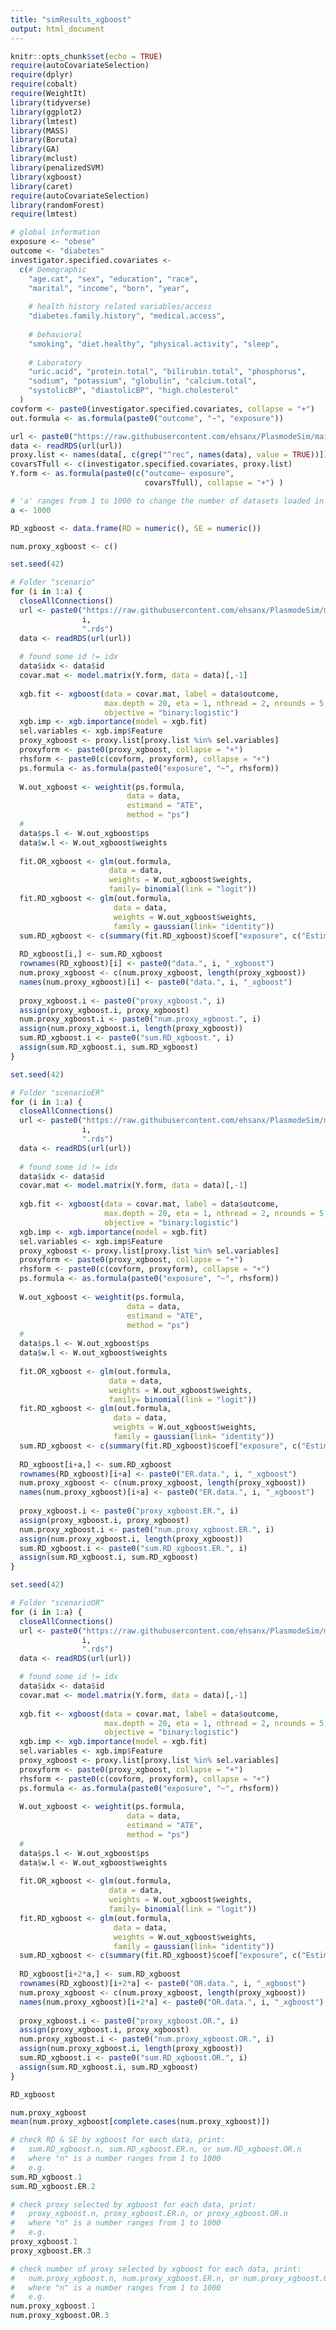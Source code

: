 ```yaml
---
title: "simResults_xgboost"
output: html_document
---
```


```r
knitr::opts_chunk$set(echo = TRUE)
require(autoCovariateSelection)
require(dplyr)
require(cobalt)
require(WeightIt)
library(tidyverse)
library(ggplot2)
library(lmtest)
library(MASS)
library(Boruta)
library(GA)
library(mclust)
library(penalizedSVM)
library(xgboost)
library(caret)
require(autoCovariateSelection)
library(randomForest)
require(lmtest)
```

```r
# global information
exposure <- "obese"
outcome <- "diabetes" 
investigator.specified.covariates <- 
  c(# Demographic
    "age.cat", "sex", "education", "race", 
    "marital", "income", "born", "year",
    
    # health history related variables/access
    "diabetes.family.history", "medical.access",
    
    # behavioral
    "smoking", "diet.healthy", "physical.activity", "sleep",
    
    # Laboratory 
    "uric.acid", "protein.total", "bilirubin.total", "phosphorus",
    "sodium", "potassium", "globulin", "calcium.total", 
    "systolicBP", "diastolicBP", "high.cholesterol"
  )
covform <- paste0(investigator.specified.covariates, collapse = "+")
out.formula <- as.formula(paste0("outcome", "~", "exposure"))

url <- paste0("https://raw.githubusercontent.com/ehsanx/PlasmodeSim/main/data/hdData/data/scenario/data_1.rds")
data <- readRDS(url(url))
proxy.list <- names(data[, c(grep("^rec", names(data), value = TRUE))])
covarsTfull <- c(investigator.specified.covariates, proxy.list)
Y.form <- as.formula(paste0(c("outcome~ exposure", 
                              covarsTfull), collapse = "+") )
```

```r
# 'a' ranges from 1 to 1000 to change the number of datasets loaded in each for-loop
a <- 1000

RD_xgboost <- data.frame(RD = numeric(), SE = numeric())

num.proxy_xgboost <- c()
```

```r
set.seed(42)

# Folder "scenario"
for (i in 1:a) {
  closeAllConnections()
  url <- paste0("https://raw.githubusercontent.com/ehsanx/PlasmodeSim/main/data/hdData/data/scenario/data_", 
                i, 
                ".rds")
  data <- readRDS(url(url))
  
  # found some id != idx
  data$idx <- data$id
  covar.mat <- model.matrix(Y.form, data = data)[,-1]
  
  xgb.fit <- xgboost(data = covar.mat, label = data$outcome, 
                     max.depth = 20, eta = 1, nthread = 2, nrounds = 5, 
                     objective = "binary:logistic")
  xgb.imp <- xgb.importance(model = xgb.fit)
  sel.variables <- xgb.imp$Feature
  proxy_xgboost <- proxy.list[proxy.list %in% sel.variables]
  proxyform <- paste0(proxy_xgboost, collapse = "+")
  rhsform <- paste0(c(covform, proxyform), collapse = "+")
  ps.formula <- as.formula(paste0("exposure", "~", rhsform))
  
  W.out_xgboost <- weightit(ps.formula, 
                          data = data, 
                          estimand = "ATE",
                          method = "ps")
  #
  data$ps.l <- W.out_xgboost$ps
  data$w.l <- W.out_xgboost$weights
  
  fit.OR_xgboost <- glm(out.formula,
                      data = data,
                      weights = W.out_xgboost$weights,
                      family= binomial(link = "logit"))
  fit.RD_xgboost <- glm(out.formula,
                       data = data,
                       weights = W.out_xgboost$weights,
                       family = gaussian(link= "identity"))
  sum.RD_xgboost <- c(summary(fit.RD_xgboost)$coef["exposure", c("Estimate")], sqrt(sandwich::sandwich(fit.RD_xgboost)[2,2]))
  
  RD_xgboost[i,] <- sum.RD_xgboost
  rownames(RD_xgboost)[i] <- paste0("data.", i, "_xgboost")
  num.proxy_xgboost <- c(num.proxy_xgboost, length(proxy_xgboost))
  names(num.proxy_xgboost)[i] <- paste0("data.", i, "_xgboost")
  
  proxy_xgboost.i <- paste0("proxy_xgboost.", i)
  assign(proxy_xgboost.i, proxy_xgboost)
  num.proxy_xgboost.i <- paste0("num.proxy_xgboost.", i)
  assign(num.proxy_xgboost.i, length(proxy_xgboost))
  sum.RD_xgboost.i <- paste0("sum.RD_xgboost.", i)
  assign(sum.RD_xgboost.i, sum.RD_xgboost)
}
```

```r
set.seed(42)

# Folder "scenarioER"
for (i in 1:a) {
  closeAllConnections()
  url <- paste0("https://raw.githubusercontent.com/ehsanx/PlasmodeSim/main/data/hdData/data/scenarioER/data_", 
                i, 
                ".rds")
  data <- readRDS(url(url))
  
  # found some id != idx
  data$idx <- data$id
  covar.mat <- model.matrix(Y.form, data = data)[,-1]
  
  xgb.fit <- xgboost(data = covar.mat, label = data$outcome, 
                     max.depth = 20, eta = 1, nthread = 2, nrounds = 5, 
                     objective = "binary:logistic")
  xgb.imp <- xgb.importance(model = xgb.fit)
  sel.variables <- xgb.imp$Feature
  proxy_xgboost <- proxy.list[proxy.list %in% sel.variables]
  proxyform <- paste0(proxy_xgboost, collapse = "+")
  rhsform <- paste0(c(covform, proxyform), collapse = "+")
  ps.formula <- as.formula(paste0("exposure", "~", rhsform))
  
  W.out_xgboost <- weightit(ps.formula, 
                          data = data, 
                          estimand = "ATE",
                          method = "ps")
  #
  data$ps.l <- W.out_xgboost$ps
  data$w.l <- W.out_xgboost$weights
  
  fit.OR_xgboost <- glm(out.formula,
                      data = data,
                      weights = W.out_xgboost$weights,
                      family= binomial(link = "logit"))
  fit.RD_xgboost <- glm(out.formula,
                       data = data,
                       weights = W.out_xgboost$weights,
                       family = gaussian(link= "identity"))
  sum.RD_xgboost <- c(summary(fit.RD_xgboost)$coef["exposure", c("Estimate")], sqrt(sandwich::sandwich(fit.RD_xgboost)[2,2]))
  
  RD_xgboost[i+a,] <- sum.RD_xgboost
  rownames(RD_xgboost)[i+a] <- paste0("ER.data.", i, "_xgboost")
  num.proxy_xgboost <- c(num.proxy_xgboost, length(proxy_xgboost))
  names(num.proxy_xgboost)[i+a] <- paste0("ER.data.", i, "_xgboost")
  
  proxy_xgboost.i <- paste0("proxy_xgboost.ER.", i)
  assign(proxy_xgboost.i, proxy_xgboost)
  num.proxy_xgboost.i <- paste0("num.proxy_xgboost.ER.", i)
  assign(num.proxy_xgboost.i, length(proxy_xgboost))
  sum.RD_xgboost.i <- paste0("sum.RD_xgboost.ER.", i)
  assign(sum.RD_xgboost.i, sum.RD_xgboost)
}
```

```r
set.seed(42)

# Folder "scenarioOR"
for (i in 1:a) {
  closeAllConnections()
  url <- paste0("https://raw.githubusercontent.com/ehsanx/PlasmodeSim/main/data/hdData/data/scenarioOR/data_", 
                i, 
                ".rds")
  data <- readRDS(url(url))

  # found some id != idx
  data$idx <- data$id
  covar.mat <- model.matrix(Y.form, data = data)[,-1]
  
  xgb.fit <- xgboost(data = covar.mat, label = data$outcome, 
                     max.depth = 20, eta = 1, nthread = 2, nrounds = 5, 
                     objective = "binary:logistic")
  xgb.imp <- xgb.importance(model = xgb.fit)
  sel.variables <- xgb.imp$Feature
  proxy_xgboost <- proxy.list[proxy.list %in% sel.variables]
  proxyform <- paste0(proxy_xgboost, collapse = "+")
  rhsform <- paste0(c(covform, proxyform), collapse = "+")
  ps.formula <- as.formula(paste0("exposure", "~", rhsform))
  
  W.out_xgboost <- weightit(ps.formula, 
                          data = data, 
                          estimand = "ATE",
                          method = "ps")
  #
  data$ps.l <- W.out_xgboost$ps
  data$w.l <- W.out_xgboost$weights
  
  fit.OR_xgboost <- glm(out.formula,
                      data = data,
                      weights = W.out_xgboost$weights,
                      family= binomial(link = "logit"))
  fit.RD_xgboost <- glm(out.formula,
                       data = data,
                       weights = W.out_xgboost$weights,
                       family = gaussian(link= "identity"))
  sum.RD_xgboost <- c(summary(fit.RD_xgboost)$coef["exposure", c("Estimate")], sqrt(sandwich::sandwich(fit.RD_xgboost)[2,2]))
  
  RD_xgboost[i+2*a,] <- sum.RD_xgboost
  rownames(RD_xgboost)[i+2*a] <- paste0("OR.data.", i, "_xgboost")
  num.proxy_xgboost <- c(num.proxy_xgboost, length(proxy_xgboost))
  names(num.proxy_xgboost)[i+2*a] <- paste0("OR.data.", i, "_xgboost")
  
  proxy_xgboost.i <- paste0("proxy_xgboost.OR.", i)
  assign(proxy_xgboost.i, proxy_xgboost)
  num.proxy_xgboost.i <- paste0("num.proxy_xgboost.OR.", i)
  assign(num.proxy_xgboost.i, length(proxy_xgboost))
  sum.RD_xgboost.i <- paste0("sum.RD_xgboost.OR.", i)
  assign(sum.RD_xgboost.i, sum.RD_xgboost)
}
```

```r
RD_xgboost
```

```r
num.proxy_xgboost
mean(num.proxy_xgboost[complete.cases(num.proxy_xgboost)])
```

```r
# check RD & SE by xgboost for each data, print:
#   sum.RD_xgboost.n, sum.RD_xgboost.ER.n, or sum.RD_xgboost.OR.n
#   where "n" is a number ranges from 1 to 1000
#   e.g.
sum.RD_xgboost.1
sum.RD_xgboost.ER.2

# check proxy selected by xgboost for each data, print:
#   proxy_xgboost.n, proxy_xgboost.ER.n, or proxy_xgboost.OR.n
#   where "n" is a number ranges from 1 to 1000
#   e.g.
proxy_xgboost.1
proxy_xgboost.ER.3

# check number of proxy selected by xgboost for each data, print:
#   num.proxy_xgboost.n, num.proxy_xgboost.ER.n, or num.proxy_xgboost.OR.n
#   where "n" is a number ranges from 1 to 1000
#   e.g.
num.proxy_xgboost.1
num.proxy_xgboost.OR.3
```